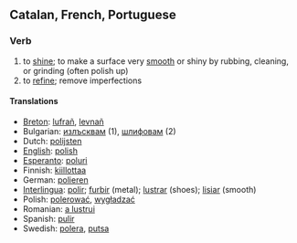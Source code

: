 ==Catalan, French, Portuguese==
===Verb===
# to [[shine]]; to make a surface very [[smooth]] or shiny by rubbing, cleaning, or grinding (often polish up)
# to [[refine]]; remove imperfections

====Translations====
*[[Breton]]: [[lufrañ]], [[levnañ]]
*Bulgarian: [[излъсквам]] (1), [[шлифовам]] (2)
*Dutch: [[polijsten]]
*[[English]]: [[polish]]
*[[Esperanto]]: [[poluri]]
*Finnish: [[kiillottaa]]
*German: [[polieren]]
*[[Interlingua]]: [[polir]]; [[furbir]] (metal); [[lustrar]] (shoes); [[lisiar]] (smooth)
*Polish: [[polerować]], [[wygładzać]]
*Romanian: [[a lustrui]]
*Spanish: [[pulir]]
*Swedish: [[polera]], [[putsa]]